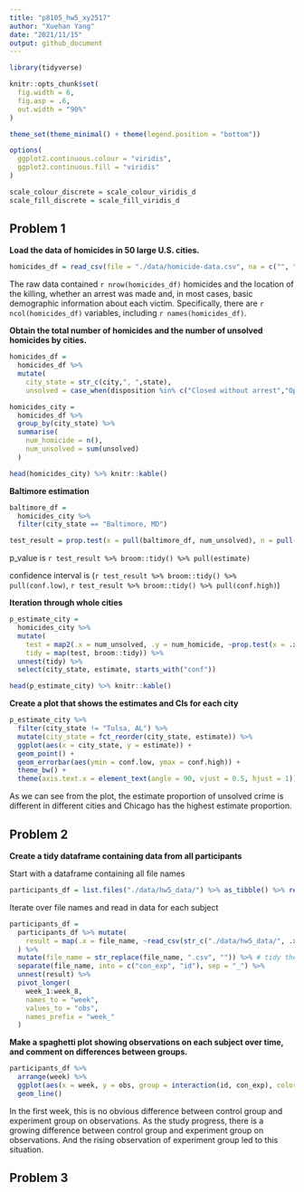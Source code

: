 ```yaml
---
title: "p8105_hw5_xy2517"
author: "Xuehan Yang"
date: "2021/11/15"
output: github_document
---
```


```r
library(tidyverse)

knitr::opts_chunk$set(
  fig.width = 6,
  fig.asp = .6,
  out.width = "90%"
)

theme_set(theme_minimal() + theme(legend.position = "bottom"))

options(
  ggplot2.continuous.colour = "viridis",
  ggplot2.continuous.fill = "viridis"
)

scale_colour_discrete = scale_colour_viridis_d
scale_fill_discrete = scale_fill_viridis_d
```

## Problem 1

**Load the data of homicides in 50 large U.S. cities.**

```r
homicides_df = read_csv(file = "./data/homicide-data.csv", na = c("", "Unknown"))
```

The raw data contained `r nrow(homicides_df)` homicides and the location of the killing, whether an arrest was made and, in most cases, basic demographic information about each victim. Specifically, there are `r ncol(homicides_df)` variables, including `r names(homicides_df)`.

**Obtain the total number of homicides and the number of unsolved homicides by cities.**

```r
homicides_df =
  homicides_df %>% 
  mutate(
    city_state = str_c(city,", ",state),
    unsolved = case_when(disposition %in% c("Closed without arrest","Open/No arrest") ~ 1, TRUE ~ 0))

homicides_city =
  homicides_df %>% 
  group_by(city_state) %>% 
  summarise(
    num_homicide = n(),
    num_unsolved = sum(unsolved)
  )

head(homicides_city) %>% knitr::kable()
```

**Baltimore estimation**

```r
baltimore_df =
  homicides_city %>% 
  filter(city_state == "Baltimore, MD")

test_result = prop.test(x = pull(baltimore_df, num_unsolved), n = pull(baltimore_df, num_homicide))
```

p_value is `r test_result %>% broom::tidy() %>% pull(estimate)`

confidence interval is (`r test_result %>% broom::tidy() %>% pull(conf.low)`, `r test_result %>% broom::tidy() %>% pull(conf.high)`)

**Iteration through whole cities**

```r
p_estimate_city =
  homicides_city %>% 
  mutate(
    test = map2(.x = num_unsolved, .y = num_homicide, ~prop.test(x = .x, n = .y)),
    tidy = map(test, broom::tidy)) %>% 
  unnest(tidy) %>% 
  select(city_state, estimate, starts_with("conf"))

head(p_estimate_city) %>% knitr::kable()
```

**Create a plot that shows the estimates and CIs for each city**

```r
p_estimate_city %>% 
  filter(city_state != "Tulsa, AL") %>% 
  mutate(city_state = fct_reorder(city_state, estimate)) %>% 
  ggplot(aes(x = city_state, y = estimate)) +
  geom_point() +
  geom_errorbar(aes(ymin = conf.low, ymax = conf.high)) +
  theme_bw() +
  theme(axis.text.x = element_text(angle = 90, vjust = 0.5, hjust = 1))
```

As we can see from the plot, the estimate proportion of unsolved crime is different in different cities and Chicago has the highest estimate proportion.

## Problem 2

**Create a tidy dataframe containing data from all participants**

Start with a dataframe containing all file names
```r
participants_df = list.files("./data/hw5_data/") %>% as_tibble() %>% rename(file_name = value)
```

Iterate over file names and read in data for each subject
```r
participants_df = 
  participants_df %>% mutate(
    result = map(.x = file_name, ~read_csv(str_c("./data/hw5_data/", .x)))
  ) %>% 
  mutate(file_name = str_replace(file_name, ".csv", "")) %>% # tidy the result
  separate(file_name, into = c("con_exp", "id"), sep = "_") %>% 
  unnest(result) %>% 
  pivot_longer(
    week_1:week_8,
    names_to = "week",
    values_to = "obs",
    names_prefix = "week_"
  )
```

**Make a spaghetti plot showing observations on each subject over time, and comment on differences between groups.**

```r
participants_df %>% 
  arrange(week) %>% 
  ggplot(aes(x = week, y = obs, group = interaction(id, con_exp), color = con_exp)) +
  geom_line()
```

In the first week, this is no obvious difference between control group and experiment group on observations. As the study progress, there is a growing difference between control group and experiment group on observations. And the rising observation of experiment group led to this situation.

## Problem 3


